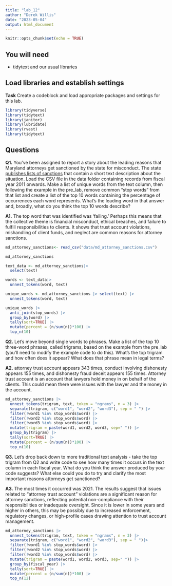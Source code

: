 ```yaml
---
title: "lab_12"
author: "Derek Willis"
date: "2023-05-04"
output: html_document
---
```


```r
knitr::opts_chunk$set(echo = TRUE)
```

## You will need

* tidytext and our usual libraries

## Load libraries and establish settings

**Task** Create a codeblock and load appropriate packages and settings for this lab.

```r
library(tidyverse)
library(tidytext)
library(janitor)
library(lubridate)
library(rvest)
library(tidytext)
```

## Questions

**Q1.** You've been assigned to report a story about the leading reasons that Maryland attorneys get sanctioned by the state for misconduct. The state [publishes lists of sanctions](https://www.courts.state.md.us/attygrievance/sanctions) that contain a short text description about the situation. Load the CSV file in the data folder containing records from fiscal year 2011 onwards. Make a list of unique words from the text column, then following the example in the pre_lab, remove common "stop words" from that list and create a list of the top 10 words containing the percentage of occurrences each word represents. What's the leading word in that answer and, broadly, what do you think the top 10 words describe?

**A1.**  The top word that was identified was 'failing.' Perhaps this means that the collective theme is financial misconduct, ethical breaches, and failure to fulfill responsibilities to clients. It shows that trust account violations, mishandling of client funds, and neglect are common reasons for attorney sanctions. 

```r
md_attorney_sanctions<- read_csv("data/md_attorney_sanctions.csv")

md_attorney_sanctions

```
```r
text_data <- md_attorney_sanctions|>
  select(text) 

words <- text_data|>
  unnest_tokens(word, text)

unique_words <- md_attorney_sanctions |> select(text) |>
  unnest_tokens(word, text)

unique_words |>
  anti_join(stop_words) |>
  group_by(word) |>
  tally(sort=TRUE) |>
  mutate(percent = (n/sum(n))*100) |>
  top_n(10)
```

**Q2.** Let's move beyond single words to phrases. Make a list of the top 10 three-word phrases, called trigrams, based on the example from the pre_lab (you'll need to modify the example code to do this). What's the top trigram and how often does it appear? What does that phrase mean in legal terms?

**A2.** attorney trust account appears 343 times, conduct involving dishonesty	appears 155 times, and dishonesty fraud deceit appears 155 times. Attorney trust account is an account that lawyers hold money in on behalf of the clients. This could mean there were issues with the lawyer and the money in the account. 

```r
md_attorney_sanctions |>
  unnest_tokens(trigram, text, token = "ngrams", n = 3) |>
  separate(trigram, c("word1", "word2", "word3"), sep = " ") |>
  filter(!word1 %in% stop_words$word) |>
  filter(!word2 %in% stop_words$word) |>
  filter(!word3 %in% stop_words$word) |>
  mutate(trigram = paste(word1, word2, word3, sep=" ")) |>
  group_by(trigram) |>
  tally(sort=TRUE) |>
  mutate(percent = (n/sum(n))*100) |>
  top_n(10)
```

**Q3.** Let's drop back down to more traditional text analysis - take the top trigram from Q2 and write code to see how many times it occurs in the text column in each fiscal year. What do you think the answer produced by your code suggests? What else could you do to try and clarify the most important reasons attorneys get sanctioned?

**A3.** The most times it occurred was 2021. The results suggest that issues related to "attorney trust account" violations are a significant reason for attorney sanctions, reflecting potential non-compliance with their responsibilities or inadequate oversight. Since it is lower in some years and higher in others, this may be possibly due to increased enforcement, regulatory changes, or high-profile cases drawing attention to trust account management. 

```r
md_attorney_sanctions |>
  unnest_tokens(trigram, text, token = "ngrams", n = 3) |>
  separate(trigram, c("word1", "word2", "word3"), sep = " ")|>
  filter(!word1 %in% stop_words$word) |>
  filter(!word2 %in% stop_words$word) |>
  filter(!word3 %in% stop_words$word) |>
  mutate(trigram = paste(word1, word2, word3, sep=" ")) |>
  group_by(fiscal_year) |>
  tally(sort=TRUE) |>
  mutate(percent = (n/sum(n))*100) |> 
  top_n(12)
```
